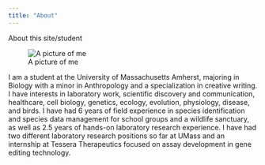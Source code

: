 ```yaml
---
title: "About"
---
```


About this site/student

![A picture of me](/cloud/project/me.jpg)

I am a student at the University of Massachusetts Amherst, majoring in Biology with a minor in Anthropology and a specialization in creative writing. I have interests in laboratory work, scientific discovery and communication, healthcare, cell biology, genetics, ecology, evolution, physiology, disease, and birds. I have had 6 years of field experience in species identification and species data management for school groups and a wildlife sanctuary, as well as 2.5 years of hands-on laboratory research experience. I have had two different laboratory research positions so far at UMass and an internship at Tessera Therapeutics focused on assay development in gene editing technology.

